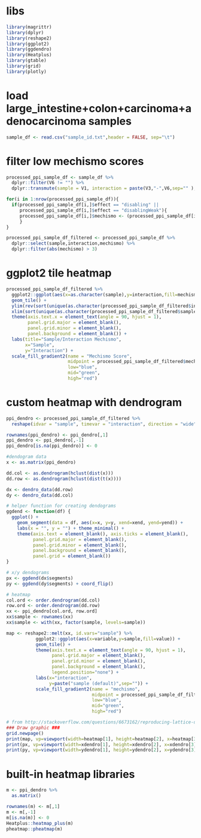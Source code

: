 # libs
```r
library(magrittr)
library(dplyr)
library(reshape2)
library(ggplot2)
library(ggdendro)
library(Heatplus)
library(gtable)
library(grid)
library(plotly)
```

# load large_intestine+colon+carcinoma+adenocarcinoma samples
```r
sample_df <- read.csv("sample_id.txt",header = FALSE, sep="\t")
```
# filter low mechismo scores
```r
processed_ppi_sample_df <- sample_df %>%
  dplyr::filter(V6 != "") %>% 
  dplyr::transmute(sample = V1, interaction = paste(V3,"-",V6,sep="" ),mechismo = V7, effect = V8)

for(i in 1:nrow(processed_ppi_sample_df)){
  if(processed_ppi_sample_df[i,]$effect == "disabling" ||
     processed_ppi_sample_df[i,]$effect == "disablingWeak"){
     processed_ppi_sample_df[i,]$mechismo <- (processed_ppi_sample_df[i,]$mechismo * -1)
     }
}

processed_ppi_sample_df_filtered <- processed_ppi_sample_df %>%
  dplyr::select(sample,interaction,mechismo) %>%
  dplyr::filter(abs(mechismo) > 3)
```

# ggplot2 tile heatmap
```r
processed_ppi_sample_df_filtered %>%
  ggplot2::ggplot(aes(x=as.character(sample),y=interaction,fill=mechismo)) +
  geom_tile() +
  ylim(rev(sort(unique(as.character(processed_ppi_sample_df_filtered$interaction))))) +
  xlim(sort(unique(as.character(processed_ppi_sample_df_filtered$sample)))) +
  theme(axis.text.x = element_text(angle = 90, hjust = 1),
        panel.grid.major = element_blank(),
        panel.grid.minor = element_blank(),
        panel.background = element_blank()) +
  labs(title="Sample/Interaction Mechismo",
       x="Sample",
       y="Interaction") +
  scale_fill_gradient2(name = "Mechismo Score",
                       midpoint = processed_ppi_sample_df_filtered$mechismo %>% mean(na.rm=TRUE),
                       low="blue",
                       mid="green",
                       high="red")
```
# custom heatmap with dendrogram
```r
ppi_dendro <- processed_ppi_sample_df_filtered %>%
  reshape(idvar = "sample", timevar = "interaction", direction = "wide")

rownames(ppi_dendro) <- ppi_dendro[,1]
ppi_dendro <- ppi_dendro[,-1]
ppi_dendro[is.na(ppi_dendro)] <- 0

#dendogram data
x <- as.matrix(ppi_dendro)

dd.col <- as.dendrogram(hclust(dist(x)))
dd.row <- as.dendrogram(hclust(dist(t(x))))

dx <- dendro_data(dd.row)
dy <- dendro_data(dd.col)

# helper function for creating dendograms
ggdend <- function(df) {
  ggplot() +
    geom_segment(data = df, aes(x=x, y=y, xend=xend, yend=yend)) +
    labs(x = "", y = "") + theme_minimal() +
    theme(axis.text = element_blank(), axis.ticks = element_blank(),
          panel.grid.major = element_blank(),
          panel.grid.minor = element_blank(),
          panel.background = element_blank(),            
          panel.grid = element_blank())
}

# x/y dendograms
px <- ggdend(dx$segments)
py <- ggdend(dy$segments) + coord_flip()

# heatmap
col.ord <- order.dendrogram(dd.col)
row.ord <- order.dendrogram(dd.row)
xx <- ppi_dendro[col.ord, row.ord]
xx$sample <- rownames(xx)
xx$sample <- with(xx, factor(sample, levels=sample))

map <- reshape2::melt(xx, id.vars="sample") %>%
           ggplot2::ggplot(aes(x=variable,y=sample,fill=value)) +
           geom_tile() +
           theme(axis.text.x = element_text(angle = 90, hjust = 1),
                 panel.grid.major = element_blank(),
                 panel.grid.minor = element_blank(),
                 panel.background = element_blank(),
                 legend.position="none") +
           labs(x="interaction",
                y=paste("sample (default)",sep="")) +
           scale_fill_gradient2(name = "mechismo",
                                midpoint = processed_ppi_sample_df_filtered$mechismo %>% median(na.rm=TRUE),
                                low="blue",
                                mid="green",
                                high="red")

# from http://stackoverflow.com/questions/6673162/reproducing-lattice-dendrogram-graph-with-ggplot2
### Draw graphic ###
grid.newpage()
print(map, vp=viewport(width=heatmap[1], height=heatmap[2], x=heatmap[3], y=heatmap[4]))
print(px, vp=viewport(width=xdendro[1], height=xdendro[2], x=xdendro[3], y=xdendro[4]))
print(py, vp=viewport(width=ydendro[1], height=ydendro[2], x=ydendro[3], y=ydendro[4]))
```

# built-in heatmap libraries
```r
m <- ppi_dendro %>%
  as.matrix()

rownames(m) <- m[,1]
m <- m[,-1]
m[is.na(m)] <- 0
Heatplus::heatmap_plus(m)
pheatmap::pheatmap(m)
```